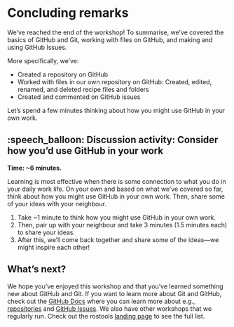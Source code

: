 # Concluding remarks {#sec-conclusion}

<!-- TODO: Add content that mirrors/reflects on the bigger picture from the intro (once that has been made) -->

We've reached the end of the workshop! To summarise, we've covered the 
basics of GitHub and Git, working with files on GitHub, and making and 
using GitHub Issues.

More specifically, we've:

-   Created a repository on GitHub
-   Worked with files in our own repository on GitHub: Created, edited,
    renamed, and deleted recipe files and folders
-   Created and commented on GitHub issues

Let's spend a few minutes thinking about how you might use GitHub in
your own work.

## :speech_balloon: Discussion activity: Consider how you'd use GitHub in your work

**Time: \~6 minutes.**

Learning is most effective when there is some connection to what you do
in your daily work life. On your own and based on what we've covered so
far, think about how you might use GitHub in your own work. Then, share
some of your ideas with your neighbour.

1.  Take \~1 minute to think how you might use GitHub in your own work.
2.  Then, pair up with your neighbour and take 3 minutes (1.5 minutes
    each) to share your ideas.
3.  After this, we'll come back together and share some of the
    ideas---we might inspire each other!

## What's next?

We hope you've enjoyed this workshop and that you've learned something
new about GitHub and Git. If you want to learn more about Git and
GitHub, check out the [GitHub
Docs](https://docs.github.com/en) where you can learn more about e.g.,
[repositories](https://docs.github.com/en/repositories) and [GitHub
Issues](https://docs.github.com/en/issues). We also have other workshops 
that we regularly run. Check out the rostools [landing page](https://github.com/rostools) to see the full list.

<!-- TODO: Can we add a link to DDEA or somewhere where people can find out when the workshops will be run again? -->

